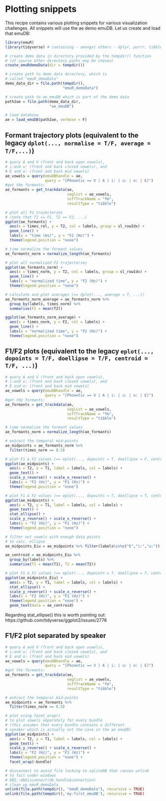 # Plotting snippets {#recipe:plottingSnippets}

This recipe contains various plotting snippets for various visualization challenges. All snippets will use the ae demo emuDB. Let us create and load that emuDB:

```r
library(emuR)
library(tidyverse) # containing - amongst others - dplyr, purrr, tibble, and ggplot2

# create demo data in directory provided by the tempdir() function
# (of course other directory paths may be chosen)
create_emuRdemoData(dir = tempdir())

# create path to demo data directory, which is
# called "emuR_demoData"
demo_data_dir = file.path(tempdir(), 
                          "emuR_demoData")

# create path to ae_emuDB which is part of the demo data
path2ae = file.path(demo_data_dir, 
                    "ae_emuDB")

# load database
ae = load_emuDB(path2ae, verbose = F)
```


## Formant trajectory plots (equivalent to the legacy `dplot(..., normalise = T/F, average = T/F,...)`)

```r
# query A and V (front and back open vowels),
# i:and u: (front and back closed vowels), and
# E and o: (front and back mid vowels)
ae_vowels = query(emuDBhandle = ae,
                  query = "[Phonetic == V | A | i: | u: | o: | E]")
#get the formants:
ae_formants = get_trackdata(ae, 
                            seglist = ae_vowels,
                            ssffTrackName = "fm",
                            resultType = "tibble")

# plot all F2 trajectories
# (note that T1 == F1, T2 == F2, ...)
ggplot(ae_formants) +
  aes(x = times_rel, y = T2, col = labels, group = sl_rowIdx) +
  geom_line() +
  labs(x = "time (ms)", y = "F2 (Hz)") +
  theme(legend.position = "none")

```

```r
# time normalize the formant values
ae_formants_norm = normalize_length(ae_formants)

# plot all normalized F2 trajectories
ggplot(ae_formants_norm) +
  aes(x = times_norm, y = T2, col = labels, group = sl_rowIdx) +
  geom_line() +
  labs(x = "normalized time", y = "F2 (Hz)") +
  theme(legend.position = "none")
```

```r
# calculate and plot averages (== dplot(..., average = T, ...))
ae_formants_norm_average = ae_formants_norm %>% 
  group_by(labels, times_norm) %>%
  summarise(F2 = mean(T2))

ggplot(ae_formants_norm_average) +
  aes(x = times_norm, y = F2, col = labels) +
  geom_line() +
  labs(x = "normalized time", y = "F2 (Hz)") +
  theme(legend.position = "none")
```

## F1/F2 plots (equivalent to the legacy `eplot(..., dopoints = T/F, doellipse = T/F, centroid = T/F, ...)`)

```r
# query A and V (front and back open vowels),
# i:and u: (front and back closed vowels), and
# E and o: (front and back mid vowels)
ae_vowels = query(emuDBhandle = ae,
                  query = "[Phonetic == V | A | i: | u: | o: | E]")
#get the formants:
ae_formants = get_trackdata(ae, 
                            seglist = ae_vowels,
                            ssffTrackName = "fm",
                            resultType = "tibble")

# time normalize the formant values
ae_formants_norm = normalize_length(ae_formants)

# extract the temporal mid-points
ae_midpoints = ae_formants_norm %>% 
  filter(times_norm == 0.5)

# plot F1 & F2 values (== eplot(..., dopoints = T, doellipse = F, centroid = F, ...))
ggplot(ae_midpoints) +
  aes(x = T2, y = T1, label = labels, col = labels) +
  geom_text() +
  scale_y_reverse() + scale_x_reverse() + 
  labs(x = "F2 (Hz)", y = "F1 (Hz)") +
  theme(legend.position = "none")

```

```r
# plot F1 & F2 values (== eplot(..., dopoints = T, doellipse = T, centroid = F, ...))
ggplot(ae_midpoints) +
  aes(x = T2, y = T1, label = labels, col = labels) +
  geom_text() +
  stat_ellipse() +
  scale_y_reverse() + scale_x_reverse() + 
  labs(x = "F2 (Hz)", y = "F1 (Hz)") +
  theme(legend.position = "none")

```

```r
# filter out vowels with enough data points 
# to calc. ellipse
ae_midpoints_Eiu = ae_midpoints %>% filter(labels%in%c("E","i:","u:"))

ae_centroid = ae_midpoints_Eiu %>%
  group_by(labels) %>%
  summarise(T1 = mean(T1), T2 = mean(T2))

# plot F1 & F2 values (== eplot(..., dopoints = T, doellipse = T, centroid = T, ...))
ggplot(ae_midpoints_Eiu) +
  aes(x = T2, y = T1, label = labels, col = labels) +
  stat_ellipse() +
  scale_y_reverse() + scale_x_reverse() + 
  labs(x = "F2 (Hz)", y = "F1 (Hz)") +
  theme(legend.position = "none") +
  geom_text(data = ae_centroid)

```

Regarding stat_ellipse() this is worth pointing out: https://github.com/tidyverse/ggplot2/issues/2776

## F1/F2 plot separated by speaker

```r
# query A and V (front and back open vowels),
# i:and u: (front and back closed vowels), and
# E and o: (front and back mid vowels)
ae_vowels = query(emuDBhandle = ae,
                  query = "[Phonetic == V | A | i: | u: | o: | E]")
#get the formants:
ae_formants = get_trackdata(ae, 
                            seglist = ae_vowels,
                            ssffTrackName = "fm",
                            resultType = "tibble")

# extract the temporal mid-points
ae_midpoints = ae_formants %>% 
  filter(times_norm == 0.5)

# plot using facet_wrap()
# to plot vowels separately for every bundle 
# (this assumes that every bundle contains a different
# speaker which is actually not the case in the ae emuDB)
ggplot(ae_midpoints) +
  aes(x = T2, y = T1, label = labels, col = labels) +
  geom_text() +
  scale_y_reverse() + scale_x_reverse() + 
  labs(x = "F2 (Hz)", y = "F1 (Hz)") +
  theme(legend.position = "none") + 
  facet_wrap(~bundle) 
```






```r
# disconnect to avoid file locking to sqliteDB that causes unlink
# to fail under windows
# DBI::dbDisconnect(db_handle$connection)
# clean up emuR_demoData
unlink(file.path(tempdir(), "emuR_demoData"), recursive = TRUE)
unlink(file.path(tempdir(),'my-first_emuDB'), recursive = TRUE)
```
